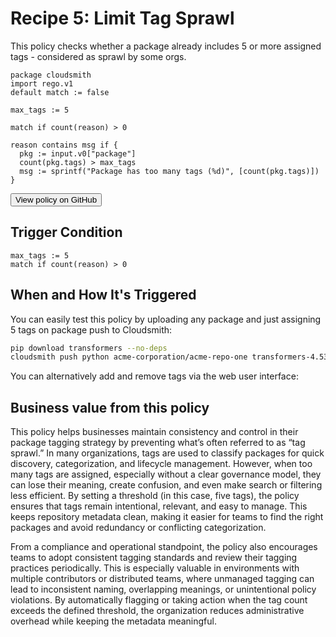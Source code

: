 

# Recipe 5: Limit Tag Sprawl 

This policy checks whether a package already includes 5 or more assigned tags - considered as sprawl by some orgs.

```rego
package cloudsmith
import rego.v1
default match := false

max_tags := 5

match if count(reason) > 0

reason contains msg if {
  pkg := input.v0["package"]
  count(pkg.tags) > max_tags
  msg := sprintf("Package has too many tags (%d)", [count(pkg.tags)])
}
```

<Button href="https://github.com/cloudsmith-io/rego-recipes/blob/main/recipe-1/policy.rego" withArrow>
   <Icon title="View" name="github"/>
   View policy on GitHub
</Button>

## Trigger Condition 

```rego
max_tags := 5
match if count(reason) > 0
```

## When and How It's Triggered

You can easily test this policy by uploading any package and just assigning 5 tags on package push to Cloudsmith:

```bash
pip download transformers --no-deps
cloudsmith push python acme-corporation/acme-repo-one transformers-4.53.1-py3-none-any.whl -k "$CLOUDSMITH_API_KEY" --tags TAG1,TAG2,TAG3,TAG4,TAG5
```

You can alternatively add and remove tags via the web user interface:

<BlockImage src={recipe5} alt=""></BlockImage>

## Business value from this policy

This policy helps businesses maintain consistency and control in their package tagging strategy by preventing what’s often referred to as “tag sprawl.” In many organizations, tags are used to classify packages for quick discovery, categorization, and lifecycle management. However, when too many tags are assigned, especially without a clear governance model, they can lose their meaning, create confusion, and even make search or filtering less efficient. By setting a threshold (in this case, five tags), the policy ensures that tags remain intentional, relevant, and easy to manage. This keeps repository metadata clean, making it easier for teams to find the right packages and avoid redundancy or conflicting categorization.

From a compliance and operational standpoint, the policy also encourages teams to adopt consistent tagging standards and review their tagging practices periodically. This is especially valuable in environments with multiple contributors or distributed teams, where unmanaged tagging can lead to inconsistent naming, overlapping meanings, or unintentional policy violations. By automatically flagging or taking action when the tag count exceeds the defined threshold, the organization reduces administrative overhead while keeping the metadata meaningful.
